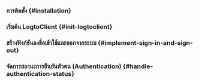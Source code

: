 

<PythonGuideTip />

### การติดตั้ง \{#installation}

<Installation />

### เริ่มต้น LogtoClient \{#init-logtoclient}

<InitLogtoClient />

### สร้างฟังก์ชันลงชื่อเข้าใช้และออกจากระบบ \{#implement-sign-in-and-sign-out}

<ImplementSignInAndSignOutRoutes />

### จัดการสถานะการยืนยันตัวตน (Authentication) \{#handle-authentication-status}

<HandleAuthenticationStatus />

<Checkpoint />
